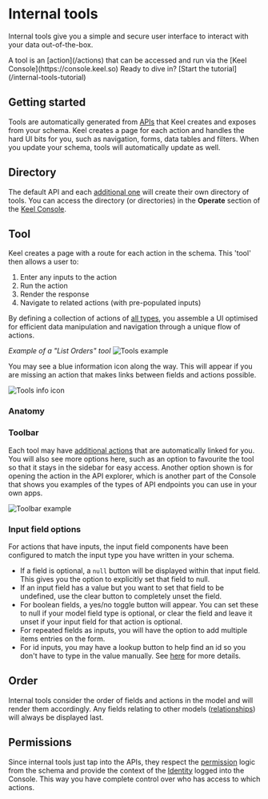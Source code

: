 
# Internal tools

Internal tools give you a simple and secure user interface to interact with your data out-of-the-box.

<Callout type="info" emoji="⚒️">
  A tool is an [action](/actions) that can be accessed and run via the [Keel Console](https://console.keel.so)
</Callout>

<Callout emoji="📚">
    Ready to dive in? [Start the tutorial](/internal-tools-tutorial)
</Callout>

## Getting started
Tools are automatically generated from [APIs](/apis) that Keel creates and exposes from your schema. Keel creates a page for each action and handles the hard UI bits for you, such as navigation, forms, data tables and filters. When you update your schema, tools will automatically update as well.

## Directory

The default API and each [additional one](/tutorial#apis) will create their own directory of tools. You can access the directory (or directories) in the **Operate** section of the [Keel Console](https://console.keel.so).

## Tool
Keel creates a page with a route for each action in the schema. This 'tool' then allows a user to:
1. Enter any inputs to the action
2. Run the action
3. Render the response
4. Navigate to related actions (with pre-populated inputs)

By defining a collection of actions of [all types](/actions#action-types), you assemble a UI optimised for efficient data manipulation and navigation through a unique flow of actions.

_Example of a "List Orders" tool_
![Tools example](/tools-example.png)

You may see a blue information icon along the way. This will appear if you are missing an action that makes links between fields and actions possible.

![Tools info icon](/tools-info-icon.png)

### Anatomy

### Toolbar
Each tool may have [additional actions](/internal-tools/linked-actions) that are automatically linked for you. You will also see more options here, such as an option to favourite the tool so that it stays in the sidebar for easy access. Another option shown is for opening the action in the API explorer, which is another part of the Console that shows you examples of the types of API endpoints you can use in your own apps.

![Toolbar example](/tools-toolbar-example.png)

### Input field options
For actions that have inputs, the input field components have been configured to match the input type you have written in your schema. 
- If a field is optional, a `null` button will be displayed within that input field. This gives you the option to explicitly set that field to null.
- If an input field has a value but you want to set that field to be undefined, use the clear button to completely unset the field.
- For boolean fields, a yes/no toggle button will appear. You can set these to null if your model field type is optional, or clear the field and leave it unset if your input field for that action is optional.
- For repeated fields as inputs, you will have the option to add multiple items entries on the form.
- For id inputs, you may have a lookup button to help find an id so you don't have to type in the value manually. See [here](/internal-tools/lookups) for more details.

## Order
Internal tools consider the order of fields and actions in the model and will render them accordingly. Any fields relating to other models ([relationships](/models#one-to-one-relationships)) will always be displayed last.

## Permissions
Since internal tools just tap into the APIs, they respect the [permission](/permissions) logic from the schema and provide the context of the [Identity](/identity) logged into the Console. This way you have complete control over who has access to which actions.
